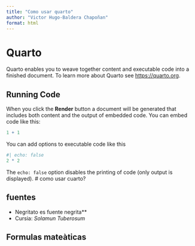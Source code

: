 ```yaml
---
title: "Como usar quarto"
author: "Victor Hugo-Baldera Chapoñan"
format: html
---
```


# Quarto

Quarto enables you to weave together content and executable code into a finished document. To learn more about Quarto see <https://quarto.org>.

## Running Code

When you click the **Render** button a document will be generated that includes both content and the output of embedded code. You can embed code like this:

```r
1 + 1
```

You can add options to executable code like this

```r
#| echo: false
2 * 2
```

The `echo: false` option disables the printing of code (only output is displayed).
# como usar cuarto?

## fuentes
- Negritato es fuente negrita**
- Cursia: _Solamun Tuberosum_

## Formulas mateàticas




